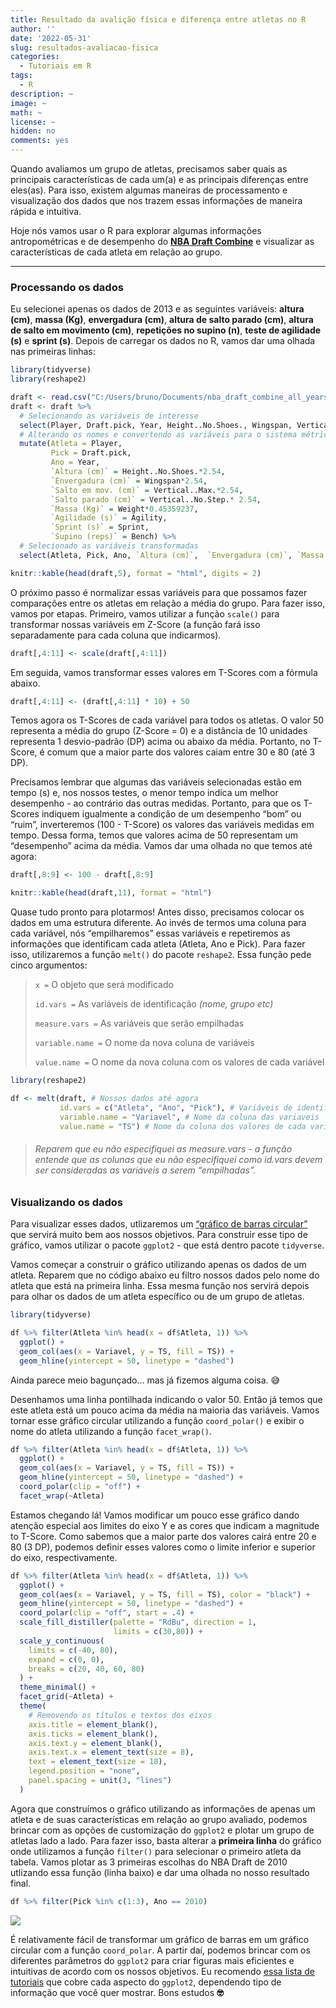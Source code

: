 ```yaml
---
title: Resultado da avalição física e diferença entre atletas no R
author: ''
date: '2022-05-31'
slug: resultados-avaliacao-fisica
categories:
  - Tutoriais em R
tags:
  - R
description: ~
image: ~
math: ~
license: ~
hidden: no
comments: yes
---
```


Quando avaliamos um grupo de atletas, precisamos saber quais as principais características de cada um(a) e as principais diferenças entre eles(as). Para isso, existem algumas maneiras de processamento e visualização dos dados que nos trazem essas informações de maneira rápida e intuitiva.

Hoje nós vamos usar o R para explorar algumas informações antropométricas e de desempenho do [**NBA Draft Combine**](https://www.nba.com/stats/draft/combine/) e visualizar as características de cada atleta em relação ao grupo.

------------------------------------------------------------------------

### Processando os dados

Eu selecionei apenas os dados de 2013 e as seguintes variáveis: **altura (cm)**, **massa (Kg)**, **envergadura (cm)**, **altura de salto parado (cm)**, **altura de salto em movimento (cm)**, **repetições no supino (n)**, **teste de agilidade (s)** e **sprint (s)**. Depois de carregar os dados no R, vamos dar uma olhada nas primeiras linhas:

```r

library(tidyverse)
library(reshape2)

draft <- read.csv("C:/Users/bruno/Documents/nba_draft_combine_all_years.csv")
draft <- draft %>%
  # Selecionando as variáveis de interesse
  select(Player, Draft.pick, Year, Height..No.Shoes., Wingspan, Vertical..Max., Vertical..No.Step., Weight, Bench, Agility, Sprint) %>%
  # Alterando os nomes e convertendo as variáveis para o sistema métrico
  mutate(Atleta = Player,
         Pick = Draft.pick,
         Ano = Year,
         `Altura (cm)` = Height..No.Shoes.*2.54,
         `Envergadura (cm)` = Wingspan*2.54,
         `Salto em mov. (cm)` = Vertical..Max.*2.54,
         `Salto parado (cm)` = Vertical..No.Step.* 2.54,
         `Massa (Kg)` = Weight*0.45359237,
         `Agilidade (s)` = Agility,
         `Sprint (s)` = Sprint,
         `Supino (reps)` = Bench) %>%
  # Selecionado as variáveis transformadas
  select(Atleta, Pick, Ano, `Altura (cm)`,  `Envergadura (cm)`, `Massa (Kg)`, `Supino (reps)`, `Agilidade (s)`,  `Sprint (s)`, `Salto em mov. (cm)`, `Salto parado (cm)`)
```

```r
knitr::kable(head(draft,5), format = "html", digits = 2)
```

O próximo passo é normalizar essas variáveis para que possamos fazer comparações entre os atletas em relação a média do grupo. Para fazer isso, vamos por etapas. Primeiro, vamos utilizar a função `scale()` para transformar nossas variáveis em Z-Score (a função fará isso separadamente para cada coluna que indicarmos).

```r
draft[,4:11] <- scale(draft[,4:11])
```

Em seguida, vamos transformar esses valores em T-Scores com a fórmula abaixo.

```r
draft[,4:11] <- (draft[,4:11] * 10) + 50
```

Temos agora os T-Scores de cada variável para todos os atletas. O valor 50 representa a média do grupo (Z-Score = 0) e a distância de 10 unidades representa 1 desvio-padrão (DP) acima ou abaixo da média. Portanto, no T-Score, é comum que a maior parte dos valores caiam entre 30 e 80 (até 3 DP).

Precisamos lembrar que algumas das variáveis selecionadas estão em tempo (s) e, nos nossos testes, o menor tempo indica um melhor desempenho - ao contrário das outras medidas. Portanto, para que os T-Scores indiquem igualmente a condição de um desempenho "bom" ou "ruim", inverteremos (100 - T-Score) os valores das variáveis medidas em tempo. Dessa forma, temos que valores acima de 50 representam um "desempenho" acima da média. Vamos dar uma olhada no que temos até agora:

```r
draft[,8:9] <- 100 - draft[,8:9]
```

```r
knitr::kable(head(draft,11), format = "html")
```

Quase tudo pronto para plotarmos! Antes disso, precisamos colocar os dados em uma estrutura diferente. Ao invés de termos uma coluna para cada variável, nós "empilharemos" essas variáveis e repetiremos as informações que identificam cada atleta (Atleta, Ano e Pick). Para fazer isso, utilizaremos a função `melt()` do pacote `reshape2`. Essa função pede cinco argumentos:

> `x =` O objeto que será modificado
>
> `id.vars =` As variáveis de identificação *(nome, grupo etc)*
>
> `measure.vars =` As variáveis que serão empilhadas
>
> `variable.name =` O nome da nova coluna de variáveis
>
> `value.name =` O nome da nova coluna com os valores de cada variável

```r
library(reshape2)

df <- melt(draft, # Nossos dados até agora
           id.vars = c("Atleta", "Ano", "Pick"), # Variáveis de identificação
           variable.name = "Variavel", # Nome da coluna das variaveis
           value.name = "TS") # Nome da coluna dos valores de cada variavel
```

> ###### Reparem que eu não especifiquei as measure.vars - a função entende que as colunas que eu não especifiquei como id.vars devem ser consideradas as variáveis a serem "empilhadas".

### Visualizando os dados

Para visualizar esses dados, utlizaremos um ["gráfico de barras circular"](https://r-graph-gallery.com/web-circular-barplot-with-R-and-ggplot2.html) que servirá muito bem aos nossos objetivos. Para construir esse tipo de gráfico, vamos utilizar o pacote `ggplot2` - que está dentro pacote `tidyverse`.

Vamos começar a construir o gráfico utilizando apenas os dados de um atleta. Reparem que no código abaixo eu filtro nossos dados pelo nome do atleta que está na primeira linha. Essa mesma função nos servirá depois para olhar os dados de um atleta específico ou de um grupo de atletas.

```r
library(tidyverse)

df %>% filter(Atleta %in% head(x = df$Atleta, 1)) %>%
  ggplot() +
  geom_col(aes(x = Variavel, y = TS, fill = TS)) +
  geom_hline(yintercept = 50, linetype = "dashed")
```

Ainda parece meio bagunçado... mas já fizemos alguma coisa. 😅

Desenhamos uma linha pontilhada indicando o valor 50. Então já temos que este atleta está um pouco acima da média na maioria das variáveis. Vamos tornar esse gráfico circular utilizando a função `coord_polar()` e exibir o nome do atleta utilizando a função `facet_wrap()`.

```r

df %>% filter(Atleta %in% head(x = df$Atleta, 1)) %>%
  ggplot() +
  geom_col(aes(x = Variavel, y = TS, fill = TS)) +
  geom_hline(yintercept = 50, linetype = "dashed") +
  coord_polar(clip = "off") +
  facet_wrap(~Atleta)
```

Estamos chegando lá! Vamos modificar um pouco esse gráfico dando atenção especial aos limites do eixo Y e as cores que indicam a magnitude to T-Score. Como sabemos que a maior parte dos valores cairá entre 20 e 80 (3 DP), podemos definir esses valores como o limite inferior e superior do eixo, respectivamente.

```r
df %>% filter(Atleta %in% head(x = df$Atleta, 1)) %>%
  ggplot() +
  geom_col(aes(x = Variavel, y = TS, fill = TS), color = "black") +
  geom_hline(yintercept = 50, linetype = "dashed") +
  coord_polar(clip = "off", start = .4) +
  scale_fill_distiller(palette = "RdBu", direction = 1,
                       limits = c(30,80)) +
  scale_y_continuous(
    limits = c(-40, 80),
    expand = c(0, 0),
    breaks = c(20, 40, 60, 80)
  ) + 
  theme_minimal() +
  facet_grid(~Atleta) +
  theme(
    # Removendo os títulos e textos dos eixos
    axis.title = element_blank(),
    axis.ticks = element_blank(),
    axis.text.y = element_blank(),
    axis.text.x = element_text(size = 8),
    text = element_text(size = 18),
    legend.position = "none",
    panel.spacing = unit(3, "lines")
  )
```

Agora que construímos o gráfico utilizando as informações de apenas um atleta e de suas características em relação ao grupo avaliado, podemos brincar com as opções de customização do `ggplot2` e plotar um grupo de atletas lado a lado. Para fazer isso, basta alterar a **primeira linha** do gráfico onde utilizamos a função `filter()` para selecionar o primeiro atleta da tabela. Vamos plotar as 3 primeiras escolhas do NBA Draft de 2010 utlizando essa função (linha baixo) e dar uma olhada no nosso resultado final.

```r
df %>% filter(Pick %in% c(1:3), Ano == 2010)
```

![](plot.png)

É relativamente fácil de transformar um gráfico de barras em um gráfico circular com a função `coord_polar`. A partir daí, podemos brincar com os diferentes parâmetros do `ggplot2` para criar figuras mais eficientes e intuitivas de acordo com os nossos objetivos. Eu recomendo [essa lista de tutoriais](http://r-statistics.co/Top50-Ggplot2-Visualizations-MasterList-R-Code.html) que cobre cada aspecto do `ggplot2`, dependendo tipo de informação que você quer mostrar. Bons estudos **🤓**
